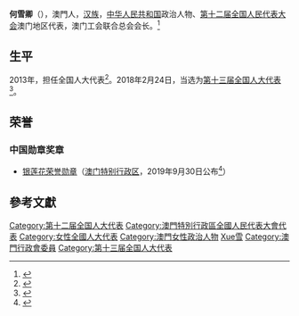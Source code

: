 '''何雪卿'''（{{bd|1959年||}}）{{SLM}}，澳門人，[[汉族|汉族]]，[[中华人民共和国|中华人民共和国]]政治人物、[[第十二届全国人民代表大会|第十二届全国人民代表大会]]澳门地区代表，澳门工会联合总会会长。<ref>{{cite web|title=独家专访：澳门人大代表：“一国两制”富有生命力 澳门应发挥模范作用|url=http://hxradio.cnr.cn/huaxiazs/xinwen/20140309/t20140309_515031194.shtml|accessdate=2020-02-02|publisher=央广网}}</ref>

== 生平 ==
2013年，担任全国人大代表<ref>{{cite news|title=全国人大代表信息-何雪卿|url= http://210.82.31.1:8084/delegate/viewDelegate.action?dbid=122697|accessdate=2013-04-05|newspaper=全国人大网}}{{Dead link|date=2019年12月 |bot=InternetArchiveBot |fix-attempted=yes }}</ref>。2018年2月24日，当选为[[第十三届全国人大代表|第十三届全国人大代表]]<ref>{{Cite web|title=（受权发布）中华人民共和国第十三届全国人民代表大会代表名单-中新网|url=http://www.chinanews.com/gn/2018/02-25/8453959.shtml|accessdate=2021-02-13|work=中新网|archive-date=2018-02-27|archive-url=https://web.archive.org/web/20180227031724/http://www.chinanews.com/gn/2018/02-25/8453959.shtml|dead-url=no}}</ref>。

==荣誉==
===中国勋章奖章===
* [[银莲花荣誉勋章|银莲花荣誉勋章]]（[[澳门特别行政区|澳门特别行政区]]，2019年9月30日公布<ref>{{cite web |url=https://www.gov.mo/zh-hans/news/264671/ |title=特区政府公布本年度授勋名单 |publisher=中华人民共和国澳门特别行政区政府入口网站 |date=2019-09-30 |access-date=2022-01-05 |archive-date=2022-04-16 |archive-url=https://web.archive.org/web/20220416154639/https://www.gov.mo/zh-hans/news/264671/ |dead-url=no }}</ref>）

==參考文獻==
{{reflist}}

{{DEFAULTSORT:Ho何}}
[[Category:第十二届全国人大代表|Category:第十二届全国人大代表]]
[[Category:澳門特別行政區全國人民代表大會代表|Category:澳門特別行政區全國人民代表大會代表]]
[[Category:女性全國人大代表|Category:女性全國人大代表]]
[[Category:澳門女性政治人物|Category:澳門女性政治人物]]
[[Category:何姓|Xue雪]]
[[Category:澳門行政會委員|Category:澳門行政會委員]]
[[Category:第十三届全国人大代表|Category:第十三届全国人大代表]]


{{中国政治人物小作品}}